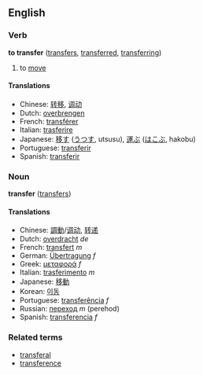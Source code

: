 ==English==
===Verb===
'''to transfer''' ([[transfers]], [[transferred]], [[transferring]])

# to [[move]]

====Translations====
*Chinese: [[转移]], [[调动]]
*Dutch: [[overbrengen]]
*French: [[transférer]]
*Italian: [[trasferire]]
*Japanese: [[移す]] ([[うつす]], utsusu), [[運ぶ]] ([[はこぶ]], hakobu)
*Portuguese: [[transferir]]
*Spanish: [[transferir]]

===Noun===
'''transfer''' ([[transfers]])

====Translations====
*Chinese: [[調動]]/[[调动]], [[转递]]
*Dutch: [[overdracht]] ''de''
*French: [[transfert]] ''m''
*German: [[Übertragung]] ''f''
*Greek: [[μεταφορά]] ''f''
*Italian: [[trasferimento]] ''m''
*Japanese: [[移動]]
*Korean: [[이동]]
*Portuguese: [[transferência]] ''f''
*Russian: [[переход]] ''m'' (perehod)
*Spanish: [[transferencia]] ''f''

===Related terms===
*[[transferal]]
*[[transference]]